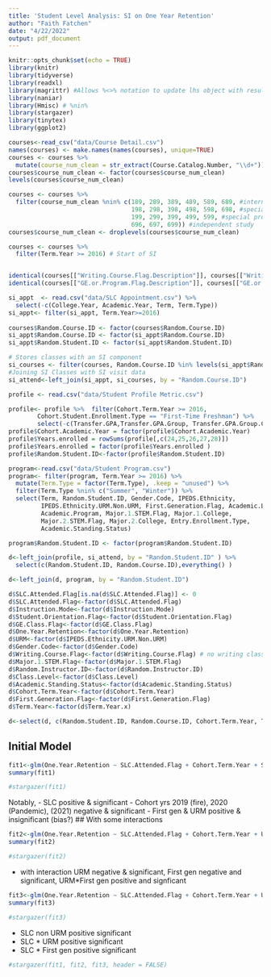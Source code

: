 ```yaml
---
title: 'Student Level Analysis: SI on One Year Retention'
author: "Faith Fatchen"
date: "4/22/2022"
output: pdf_document
---
```


```r
knitr::opts_chunk$set(echo = TRUE)
library(knitr)
library(tidyverse)
library(readxl)
library(magrittr) #Allows %<>% notation to update lhs object with resulting value
library(naniar)
library(Hmisc) # %nin%
library(stargazer)
library(tinytex)
library(ggplot2)

courses<-read_csv("data/Course Detail.csv")
names(courses) <- make.names(names(courses), unique=TRUE)
courses <- courses %>%
  mutate(course_num_clean = str_extract(Course.Catalog.Number, "\\d+"))
courses$course_num_clean <- factor(courses$course_num_clean)
levels(courses$course_num_clean)

courses <- courses %>%
  filter(course_num_clean %nin% c(189, 289, 389, 489, 589, 689, #internship
                                  198, 298, 398, 498, 598, 698, #special topics
                                  199, 299, 399, 499, 599, #special problems
                                  696, 697, 699)) #independent study
courses$course_num_clean <- droplevels(courses$course_num_clean)

courses <- courses %>%
  filter(Term.Year >= 2016) # Start of SI


identical(courses[["Writing.Course.Flag.Description"]], courses[["Writing.or.Not.Writing.Class"]]) # TRUE
identical(courses[["GE.or.Program.Flag.Description"]], courses[["GE.or.Program.Major"]]) # TRUE

si_appt  <- read.csv("data/SLC Appointment.csv") %>% 
  select(-c(College.Year, Academic.Year, Term, Term.Type))
si_appt<- filter(si_appt, Term.Year>=2016)
  
courses$Random.Course.ID <- factor(courses$Random.Course.ID)
si_appt$Random.Course.ID <- factor(si_appt$Random.Course.ID)
si_appt$Random.Student.ID <- factor(si_appt$Random.Student.ID)

# Stores classes with an SI component
si_courses <- filter(courses, Random.Course.ID %in% levels(si_appt$Random.Course.ID))
#Joining SI Classes with SI visit data 
si_attend<-left_join(si_appt, si_courses, by = "Random.Course.ID")

profile <- read.csv("data/Student Profile Metric.csv") 

profile<- profile %>%  filter(Cohort.Term.Year >= 2016, 	
        Cohort.Student.Enrollment.Type == "First-Time Freshman") %>%
        select(-c(Transfer.GPA,Transfer.GPA.Group, Transfer.GPA.Group.Code))
profile$Cohort.Academic.Year = factor(profile$Cohort.Academic.Year)
profile$Years.enrolled = rowSums(profile[,c(24,25,26,27,28)]) 
profile$Years.enrolled = factor(profile$Years.enrolled )
profile$Random.Student.ID<-factor(profile$Random.Student.ID)

program<-read.csv("data/Student Program.csv") 
program<- filter(program, Term.Year >= 2016) %>%
  mutate(Term.Type = factor(Term.Type), .keep = "unused") %>%
  filter(Term.Type %nin% c("Summer", "Winter")) %>%
  select(Term, Random.Student.ID, Gender.Code, IPEDS.Ethnicity,
         IPEDS.Ethnicity.URM.Non.URM, First.Generation.Flag, Academic.Level,
         Academic.Program, Major.1.STEM.Flag, Major.1.College,
         Major.2.STEM.Flag, Major.2.College, Entry.Enrollment.Type,
         Academic.Standing.Status)

program$Random.Student.ID <- factor(program$Random.Student.ID)

d<-left_join(profile, si_attend, by = "Random.Student.ID" ) %>% 
  select(c(Random.Student.ID, Random.Course.ID),everything() )

d<-left_join(d, program, by = "Random.Student.ID")

d$SLC.Attended.Flag[is.na(d$SLC.Attended.Flag)] <- 0
d$SLC.Attended.Flag<-factor(d$SLC.Attended.Flag)
d$Instruction.Mode<-factor(d$Instruction.Mode)
d$Student.Orientation.Flag<-factor(d$Student.Orientation.Flag)
d$GE.Class.Flag<-factor(d$GE.Class.Flag)
d$One.Year.Retention<-factor(d$One.Year.Retention)
d$URM<-factor(d$IPEDS.Ethnicity.URM.Non.URM)
d$Gender.Code<-factor(d$Gender.Code)
d$Writing.Course.Flag<-factor(d$Writing.Course.Flag) # no writing classes only one level so omitted from model
d$Major.1.STEM.Flag<-factor(d$Major.1.STEM.Flag)
d$Random.Instructor.ID<-factor(d$Random.Instructor.ID)
d$Class.Level<-factor(d$Class.Level)
d$Academic.Standing.Status<-factor(d$Academic.Standing.Status)
d$Cohort.Term.Year<-factor(d$Cohort.Term.Year)
d$First.Generation.Flag<-factor(d$First.Generation.Flag)
d$Term.Year<-factor(d$Term.Year.x)

d<-select(d, c(Random.Student.ID, Random.Course.ID, Cohort.Term.Year, Term.Year, Degree.Term, HS.GPA, One.Year.Retention,Student.Orientation.Flag, Years.enrolled, SLC.Attended.Flag, Random.Instructor.ID, Class.Level, Instruction.Mode, Writing.Course.Flag,GE.Class.Flag, Gender.Code, IPEDS.Ethnicity, IPEDS.Ethnicity.URM.Non.URM, URM, First.Generation.Flag, Major.1.STEM.Flag, Major.1.College, Academic.Standing.Status)) 

```


## Initial Model

```r
fit1<-glm(One.Year.Retention ~ SLC.Attended.Flag + Cohort.Term.Year + Student.Orientation.Flag + URM + First.Generation.Flag + Gender.Code + HS.GPA + Major.1.College + Major.1.STEM.Flag , family = binomial(link = "logit"), data = d)
summary(fit1)
```

```r
#stargazer(fit1)
```
Notably,
- SLC positive & significant 
- Cohort yrs 2019 (fire), 2020 (Pandemic), (2021) negative & significant 
- First gen & URM positive & insignificant (bias?)
## With some interactions

```r
fit2<-glm(One.Year.Retention ~ SLC.Attended.Flag + Cohort.Term.Year + URM*First.Generation.Flag + Gender.Code + HS.GPA + Major.1.College + Major.1.STEM.Flag , family = binomial(link = "logit"), data = d)
summary(fit2)
```

```r
#stargazer(fit2)
```
- with interaction URM negative & significant, First gen negative and significant, URM*First gen positive and signficant 

```r
fit3<-glm(One.Year.Retention ~ SLC.Attended.Flag + Cohort.Term.Year + URM + First.Generation.Flag + URM:First.Generation.Flag + URM:SLC.Attended.Flag + First.Generation.Flag:SLC.Attended.Flag +Gender.Code + HS.GPA + Major.1.College + Major.1.STEM.Flag , family = binomial(link = "logit"), data = d)
summary(fit3)
```

```r
#stargazer(fit3)
```

- SLC non URM positive significant 
- SLC * URM positive significant
- SLC * First gen positive significant 

```r
#stargazer(fit1, fit2, fit3, header = FALSE)
```


